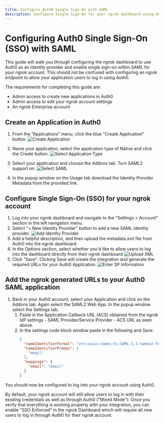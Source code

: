 ```yaml
---
title: Configure Auth0 Single Sign-On with SAML
description: Configure Single Sign-On for your ngrok dashboard using Auth0 as the Identity Provider
---
```


# Configuring Auth0 Single Sign-On (SSO) with SAML

This guide will walk you through configuring the ngrok dashboard to use Auth0 as an identity provider and enable single sign-on within SAML for your ngrok account. This should not be confused with configuring an ngrok endpoint to allow your application users to log in using Auth0.

The requirements for completing this guide are:

- Admin access to create new applications in Auth0
- Admin access to edit your ngrok account settings
- An ngrok Enterprise account

## Create an Application in Auth0

1. From the "Applications" menu, click the blue "Create Application" button.
   ![Create Application](img/auth0app.png)

2. Name your application, select the application type of Native and click the Create button.
   ![Select Application Type](img/auth0createapp.png)
3. Select your application and choose the Addons tab. Turn SAML2 support on.
   ![Select SAML](img/select_saml.png)

4. In the popup window on the Usage tab download the Identity Provider Metadata from the provided link.

## Configure Single Sign-On (SSO) for your ngrok account

1. Log into your ngrok dashboard and navigate to the "Settings > Account" section in the left navigation menu.
2. Select "+ New Identity Provider" button to add a new SAML identity provider.
   ![Add Identity Provider](img/sso_section_dash.png)
3. Add a helpful description, and then upload the metadata.xml file from Auth0 into the ngrok dashboard.
4. In the Options section, select whether you'd like to allow users to log into the dashboard directly from their ngrok dashboard
   ![Upload XML](img/upload_xml.png)
5. Click "Save". Clicking Save will create the integration and generate the required URLs for your Auth0 Application.
   ![Enter SP Information](img/save_saml.png)

## Add the ngrok generated URLs to your Auth0 SAML application

1. Back in your Auth0 account, select your Application and click on the Addons tab. Again select the SAML2 Web App. In the popup window select the Settings tab.
   1. Paste in the Application Callback URL (ACS) obtained from the ngrok IdP settings - SAML Provider/Service Provider - ACS URL as seen above.
   2. In the settings code block window paste in the following and Save:
      ```json
      {
        "nameIdentifierFormat": "urn:oasis:names:tc:SAML:1.1:nameid-format:emailAddress",
        "nameIdentifierProbes": [
          "email"
        ],
        "mappings": {
          "email": "email"
        }
      }
      ```

You should now be configured to log into your ngrok account using Auth0.

By default, your ngrok account will still allow users to log in with their existing credentials as well as through Auth0 ("Mixed Mode"). Once you verify that everything is working properly with your integration, you can enable "SSO Enforced" in the ngrok Dashboard which will require all new users to log in through Auth0 for their ngrok account.
